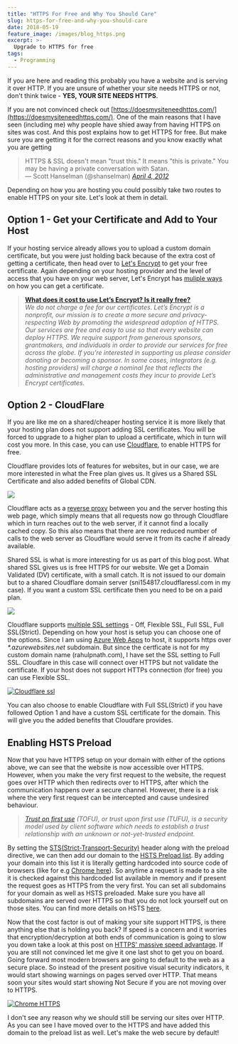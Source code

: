 ```yaml
---
title: "HTTPS For Free and Why You Should Care"
slug: https-for-free-and-why-you-should-care
date: 2018-05-19
feature_image: /images/blog_https.png
excerpt: >-
  Upgrade to HTTPS for free
tags:
  - Programming
---
```

If you are here and reading this probably you have a website and is serving it over HTTP. If you are unsure of whether your site needs HTTPS or not, don't think twice - **YES, YOUR SITE NEEDS HTTPS**.

If you are not convinced check out [https://doesmysiteneedhttps.com/](https://doesmysiteneedhttps.com/). One of the main reasons that I have seen (including me) why people have shied away from having HTTPS on sites was cost. And this post explains how to get HTTPS for free. But make sure you are getting it for the correct reasons and you know exactly what you are getting

> HTTPS & SSL doesn't mean "trust this." It means "this is private." You may be having a private conversation with Satan.  
— Scott Hanselman (@shanselman) [_April 4, 2012_](https://twitter.com/shanselman/status/187572289724887041?ref_src=twsrc%5Etfw)

Depending on how you are hosting you could possibly take two routes to enable HTTPS on your site. Let's look at them in detail.

## Option 1 - Get your Certificate and Add to Your Host

If your hosting service already allows you to upload a custom domain certificate, but you were just holding back because of the extra cost of getting a certificate, then head over to [Let's Encrypt](https://letsencrypt.org/) to get your free certificate. Again depending on your hosting provider and the level of access that you have on your web server, Let's Encrypt has [muliple ways](https://letsencrypt.org/getting-started/) on how you can get a certificate.

> [**What does it cost to use Let’s Encrypt? Is it really free?**](https://letsencrypt.org/docs/faq/#general)  
_We do not charge a fee for our certificates. Let’s Encrypt is a nonprofit, our mission is to create a more secure and privacy-respecting Web by promoting the widespread adoption of HTTPS. Our services are free and easy to use so that every website can deploy HTTPS._
> _We require support from generous sponsors, grantmakers, and individuals in order to provide our services for free across the globe. If you’re interested in supporting us please consider donating or becoming a sponsor._
> _In some cases, integrators (e.g. hosting providers) will charge a nominal fee that reflects the administrative and management costs they incur to provide Let’s Encrypt certificates._

## Option 2 - CloudFlare

If you are like me on a shared/cheaper hosting service it is more likely that your hosting plan does not support adding SSL certificates. You will be forced to upgrade to a higher plan to upload a certificate, which in turn will cost you more. In this case, you can use [Cloudflare](https://www.cloudflare.com/), to enable HTTPS for free.

Cloudflare provides lots of features for websites, but in our case, we are more interested in what the Free plan gives us. It gives us a Shared SSL Certificate and also added benefits of Global CDN.

![](/images/cloudflare_free_plan.png)

Cloudflare acts as a [reverse proxy](https://en.wikipedia.org/wiki/Reverse_proxy) between you and the server hosting this web page, which simply means that all requests now go through Cloudflare which in turn reaches out to the web server, if it cannot find a locally cached copy. So this also means that there are now reduced number of calls to the web server as Cloudflare would serve it from its cache if already available.

Shared SSL is what is more interesting for us as part of this blog post. What shared SSL gives us is free HTTPS for our website. We get a Domain Validated (DV) certificate, with a small catch. It is not issued to our domain but to a shared Cloudflare domain server (sni154817.cloudflaressl.com in my case). If you want a custom SSL certificate then you need to be on a paid plan.

![](/images/blog_ssl_certificate.png)

Cloudflare supports [multiple SSL settings](https://support.cloudflare.com/hc/en-us/articles/200170416) - Off, Flexible SSL, Full SSL, Full SSL(Strict). Depending on how your host is setup you can choose one of the options. Since I am using [Azure Web Apps](https://azure.microsoft.com/en-au/services/app-service/web/) to host, it supports https over _\*.azurewebsites.net_ subdomain. But since the certficate is not for my custom domain name (rahulpnath.com), I have set the SSL setting to Full SSL. Cloudfare in this case will connect over HTTPS but not validate the certificate. If your host does not support HTTPs connection (for free) you can use Flexible SSL.

[![Cloudflare ssl](/images/cloudflare_ssl_modes.png)](https://www.cloudflare.com/ssl/)

You can also choose to enable Cloudflare with Full SSL(Strict) if you have followed Option 1 and have a custom SSL certificate for the domain. This will give you the added benefits that Cloudfare provides.

## Enabling HSTS Preload

Now that you have HTTPS setup on your domain with either of the options above, we can see that the website is now accessible over HTTPS. However, when you make the very first request to the website, the request goes over HTTP which then redirects over to HTTPS, after which the communication happens over a secure channel. However, there is a risk where the very first request can be intercepted and cause undesired behaviour.

> _[Trust on first use](https://en.wikipedia.org/wiki/Trust_on_first_use) (TOFU), or trust upon first use (TUFU), is a security model used by client software which needs to establish a trust relationship with an unknown or not-yet-trusted endpoint._

By setting the [STS(Strict-Transport-Security)](https://developer.mozilla.org/en-US/docs/Web/HTTP/Headers/Strict-Transport-Security) header along with the preload directive, we can then add our domain to the [HSTS Preload list](https://hstspreload.org/). By adding your domain into this list it is literally getting hardcoded into source code of browsers (like for e.g [Chrome here](https://chromium.googlesource.com/chromium/src/net/+/master/http/transport_security_state_static.json)). So anytime a request is made to a site it is checked against this hardcoded list available in memory and if present the request goes as HTTPS from the very first. You can set all subdomains for your domain as well as HSTS preloaded. Make sure you have all subdomains are served over HTTPS so that you do not lock yourself out on those sites. You can find more details on HSTS [here](https://scotthelme.co.uk/hsts-the-missing-link-in-tls/).

Now that the cost factor is out of making your site support HTTPS, is there anything else that is holding you back? If speed is a concern and it worries that encryption/decryption at both ends of communication is going to slow you down take a look at this post on [HTTPS' massive speed advantage](https://www.troyhunt.com/i-wanna-go-fast-https-massive-speed-advantage/). If you are still not convinced let me give it one last shot to get you on board. Going forward most modern browsers are going to default to the web as a secure place. So instead of the present positive visual security indicators, it would start showing warnings on pages served over HTTP. That means soon your sites would start showing Not Secure if you are not moving over to HTTPS.

[![Chrome HTTPS](/images/chrome_https.png)](https://blog.chromium.org/2018/05/evolving-chromes-security-indicators.html)

I don't see any reason why we should still be serving our sites over HTTP. As you can see I have moved over to the HTTPS and have added this domain to the preload list as well. Let's make the web secure by default!